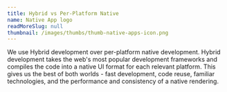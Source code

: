 ```yaml
---
title: Hybrid vs Per-Platform Native
name: Native App logo
readMoreSlug: null
thumbnail: /images/thumbs/thumb-native-apps-icon.png
---
```


We use Hybrid development over per-platform native development. Hybrid development takes the web's most popular development frameworks and compiles the code into a native UI format for each relevant platform. This gives us the best of both worlds - fast development, code reuse, familiar technologies, and the performance and consistency of a native rendering.
